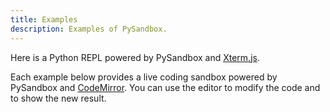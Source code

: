 ```yaml
---
title: Examples
description: Examples of PySandbox.
---
```


Here is a Python REPL powered by PySandbox and [Xterm.js](https://xtermjs.org/).


<PyTerminal />

Each example below provides a live coding sandbox powered by PySandbox and [CodeMirror](https://codemirror.net/). You can use the editor to modify the code and to show the new result.


<CardGrid>
  <LinkCard
    title="Seaborn"
    description="A matplotlib and seaborn example"
    href="/pysandbox/examples/mainthread/example3_seaborn"
  />
  <LinkCard
    title="Display"
    description="Display data in a sandbox"
    href="/pysandbox/examples/mainthread/example2_display"
  />
  <LinkCard
    title="Worker"
    description="Run a worker sandbox"
    href="/pysandbox/examples/worker/example3_seaborn"
  />
  <LinkCard
    title="Restricted"
    description="Restrict document access"
    href="/pysandbox/examples/mainthreadrestricted/example4_document"
  />
</CardGrid>
